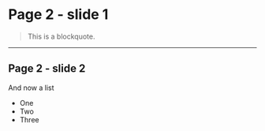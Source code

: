 <SlidePage prev="/">

# Page 2 - slide 1

> This is a blockquote.

---

## Page 2 - slide 2

And now a list

- One
- Two
- Three

</SlidePage>
